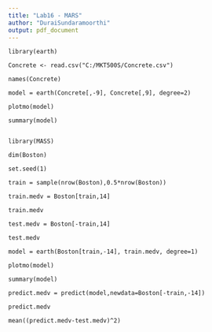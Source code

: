 ---
title: "Lab16 - MARS"
author: "DuraiSundaramoorthi"
output: pdf_document
---

```
library(earth)

Concrete <- read.csv("C:/MKT500S/Concrete.csv")

names(Concrete)

model = earth(Concrete[,-9], Concrete[,9], degree=2)

plotmo(model)

summary(model)


library(MASS)

dim(Boston)

set.seed(1)

train = sample(nrow(Boston),0.5*nrow(Boston))

train.medv = Boston[train,14]

train.medv

test.medv = Boston[-train,14]

test.medv

model = earth(Boston[train,-14], train.medv, degree=1)

plotmo(model)

summary(model)

predict.medv = predict(model,newdata=Boston[-train,-14])

predict.medv

mean((predict.medv-test.medv)^2)




```

